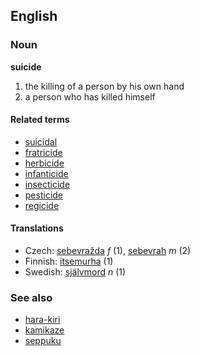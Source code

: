==English==
===Noun===
'''suicide'''

# the killing of a person by his own hand
# a person who has killed himself

====Related terms====
*[[suicidal]]
*[[fratricide]]
*[[herbicide]]
*[[infanticide]]
*[[insecticide]]
*[[pesticide]]
*[[regicide]]

====Translations====
*Czech: [[sebevražda]] ''f'' (1), [[sebevrah]] ''m'' (2)
*Finnish: [[itsemurha]] (1)
*Swedish: [[självmord]] ''n'' (1)

===See also===
*[[hara-kiri]]
*[[kamikaze]]
*[[seppuku]]